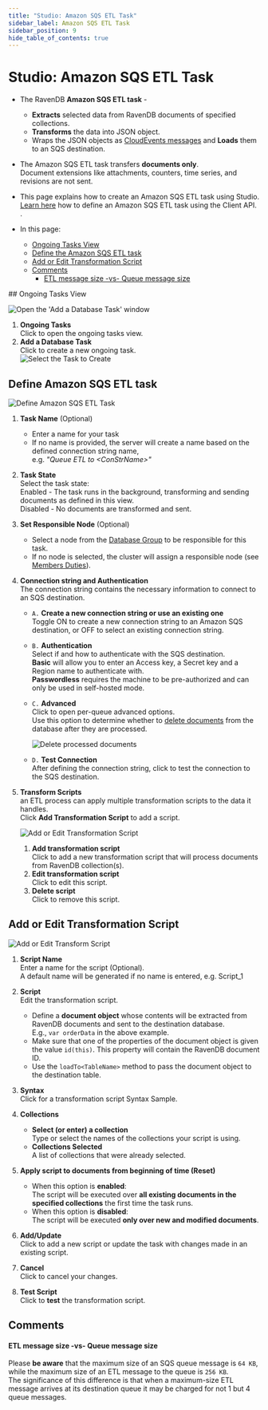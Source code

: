 ```yaml
---
title: "Studio: Amazon SQS ETL Task"
sidebar_label: Amazon SQS ETL Task
sidebar_position: 9
hide_table_of_contents: true
---
```



# Studio: Amazon SQS ETL Task
<Admonition type="note" title="Note">

* The RavenDB **Amazon SQS ETL task** -  
   * **Extracts** selected data from RavenDB documents of specified collections.
   * **Transforms** the data into JSON object.
   * Wraps the JSON objects as [CloudEvents messages](https://cloudevents.io) and **Loads** them to an SQS destination.

* The Amazon SQS ETL task transfers **documents only**.  
  Document extensions like attachments, counters, time series, and revisions are not sent.  

* This page explains how to create an Amazon SQS ETL task using Studio.  
  [Learn here](../../../../server/ongoing-tasks/etl/queue-etl/amazon-sqs) how to define 
  an Amazon SQS ETL task using the Client API.  .  
 
* In this page:  
  * [Ongoing Tasks View](../../../../studio/database/tasks/ongoing-tasks/amazon-sqs-etl#ongoing-tasks-view)  
  * [Define the Amazon SQS ETL task](../../../../studio/database/tasks/ongoing-tasks/amazon-sqs-etl#define-amazon-sqs-etl-task)  
  * [Add or Edit Transformation Script](../../../../studio/database/tasks/ongoing-tasks/amazon-sqs-etl#add-or-edit-transformation-script)  
  * [Comments](../../../../studio/database/tasks/ongoing-tasks/amazon-sqs-etl#comments)  
      * [ETL message size -vs- Queue message size](../../../../studio/database/tasks/ongoing-tasks/amazon-sqs-etl#etl-message-size--vs--queue-message-size)  
</Admonition>
## Ongoing Tasks View

![Open the 'Add a Database Task' window](./assets/sqs_ongoing-tasks.png)

1. **Ongoing Tasks**  
   Click to open the ongoing tasks view.  
2. **Add a Database Task**  
   Click to create a new ongoing task.  
![Select the Task to Create](./assets/sqs_task-selection.png)
   


## Define Amazon SQS ETL task

![Define Amazon SQS ETL Task](./assets/sqs_etl-define-task.png)

1. **Task Name** (Optional)  
   * Enter a name for your task  
   * If no name is provided, the server will create a name based on the defined connection string name,  
     e.g. *"Queue ETL to &lt;ConStrName&gt;"*  

2. **Task State**  
   Select the task state:  
   Enabled - The task runs in the background, transforming and sending documents as defined in this view.  
   Disabled - No documents are transformed and sent.  

3. **Set Responsible Node** (Optional)  
    * Select a node from the [Database Group](../../../../studio/database/settings/manage-database-group) to be responsible for this task.  
    * If no node is selected, the cluster will assign a responsible node (see [Members Duties](../../../../studio/database/settings/manage-database-group#database-group-topology---members-duties)).  

4. **Connection string and Authentication**  
   The connection string contains the necessary information to connect to an SQS destination.  
    * `A.` **Create a new connection string or use an existing one**  
      Toggle ON to create a new connection string to an Amazon SQS destination, 
      or OFF to select an existing connection string.  
    * `B.` **Authentication**  
      Select if and how to authenticate with the SQS destination.  
      **Basic** will allow you to enter an Access key, a Secret key and a Region name to authenticate with.  
      **Passwordless** requires the machine to be pre-authorized and can only be used in self-hosted mode.  
    * `C.` **Advanced**  
      Click to open per-queue advanced options.  
      Use this option to determine whether to [delete documents](../../../../server/ongoing-tasks/etl/queue-etl/amazon-sqs#delete-processed-documents) 
      from the database after they are processed.  

         ![Delete processed documents](./assets/sqs_delete-processed-docs.png)

    * `D.` **Test Connection**  
      After defining the connection string, click to test the connection to the SQS destination.  

5. **Transform Scripts**  
   an ETL process can apply multiple transformation scripts to the data it handles.  
   Click **Add Transformation Script** to add a script.  

      ![Add or Edit Transformation Script](./assets/add-or-edit-script.png)
 
      1. **Add transformation script**  
         Click to add a new transformation script that will process documents from RavenDB collection(s).
      2. **Edit transformation script**  
         Click to edit this script.  
      3. **Delete script**  
         Click to remove this script.

  

## Add or Edit Transformation Script

![Add or Edit Transform Script](./assets/sqs_etl_transformation-script.png)

1. **Script Name**  
   Enter a name for the script (Optional).  
   A default name will be generated if no name is entered, e.g. Script_1  

2. **Script**  
   Edit the transformation script.  
   * Define a **document object** whose contents will be extracted from 
     RavenDB documents and sent to the destination database.  
     E.g., `var orderData` in the above example.  
   * Make sure that one of the properties of the document object 
     is given the value `id(this)`. This property will contain the 
     RavenDB document ID.  
   * Use the `loadTo<TableName>` method to pass the document object 
     to the destination table.  

3. **Syntax**  
   Click for a transformation script Syntax Sample.  

4. **Collections**  
    * **Select (or enter) a collection**  
      Type or select the names of the collections your script is using.  
    * **Collections Selected**  
      A list of collections that were already selected.  

5. **Apply script to documents from beginning of time (Reset)**  
    * When this option is **enabled**:  
      The script will be executed over **all existing documents in the 
      specified collections** the first time the task runs.  
    * When this option is **disabled**:  
      The script will be executed **only over new and modified documents**.  

6. **Add/Update**  
   Click to add a new script or update the task with changes made in an existing script.  

7. **Cancel**  
   Click to cancel your changes.  

8. **Test Script**  
   Click to **test** the transformation script.  



## Comments

#### ETL message size -vs- Queue message size
Please **be aware** that the maximum size of an SQS queue message is `64 KB`, while the 
maximum size of an ETL message to the queue is `256 KB`.  
The significance of this difference is that when a maximum-size ETL message arrives 
at its destination queue it may be charged for not 1 but 4 queue messages.  



